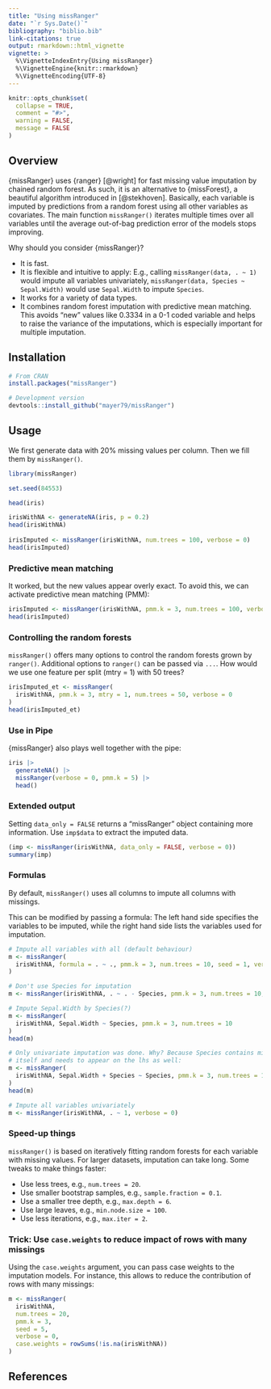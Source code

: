 ```yaml
---
title: "Using missRanger"
date: "`r Sys.Date()`"
bibliography: "biblio.bib"
link-citations: true
output: rmarkdown::html_vignette
vignette: >
  %\VignetteIndexEntry{Using missRanger}
  %\VignetteEngine{knitr::rmarkdown}
  %\VignetteEncoding{UTF-8}
---
```


```r
knitr::opts_chunk$set(
  collapse = TRUE,
  comment = "#>",
  warning = FALSE,
  message = FALSE
)
```

## Overview

{missRanger} uses {ranger} [@wright] for fast missing value imputation by chained random forest. As such, it is an alternative to {missForest}, a beautiful algorithm introduced in [@stekhoven]. Basically, each variable is imputed by predictions from a random forest using all other variables as covariates. The main function `missRanger()` iterates multiple times over all variables until the average out-of-bag prediction error of the models stops improving.

Why should you consider {missRanger}?

- It is fast.
- It is flexible and intuitive to apply: E.g., calling `missRanger(data, . ~ 1)` would impute all variables univariately, `missRanger(data, Species ~ Sepal.Width)` would use `Sepal.Width` to impute `Species`.
- It works for a variety of data types.
- It combines random forest imputation with predictive mean matching. This avoids "new" values like 0.3334 in a 0-1 coded variable and helps to raise the variance of the imputations, which is especially important for multiple imputation.

## Installation

```r
# From CRAN
install.packages("missRanger")

# Development version
devtools::install_github("mayer79/missRanger")
```

## Usage

We first generate data with 20% missing values per column. Then we fill them by `missRanger()`.

``` r
library(missRanger)

set.seed(84553)

head(iris)

irisWithNA <- generateNA(iris, p = 0.2)
head(irisWithNA)
 
irisImputed <- missRanger(irisWithNA, num.trees = 100, verbose = 0)
head(irisImputed)
```

### Predictive mean matching

It worked, but the new values appear overly exact. To avoid this, we can activate predictive mean matching (PMM):

``` r
irisImputed <- missRanger(irisWithNA, pmm.k = 3, num.trees = 100, verbose = 0)
head(irisImputed)
```

### Controlling the random forests

`missRanger()` offers many options to control the random forests grown by `ranger()`. Additional options to `ranger()` can be passed via `...`. How would we use one feature per split (mtry = 1) with 50 trees?

``` r
irisImputed_et <- missRanger(
  irisWithNA, pmm.k = 3, mtry = 1, num.trees = 50, verbose = 0
)
head(irisImputed_et)
```

### Use in Pipe

{missRanger} also plays well together with the pipe:

```r
iris |>
  generateNA() |>
  missRanger(verbose = 0, pmm.k = 5) |>
  head()
```

### Extended output

Setting `data_only = FALSE` returns a "missRanger" object containing more information. Use `imp$data` to extract the imputed data.

```r
(imp <- missRanger(irisWithNA, data_only = FALSE, verbose = 0))
summary(imp)
```

### Formulas

By default, `missRanger()` uses all columns to impute all columns with missings.

This can be modified by passing a formula: The left hand side specifies the variables to be imputed, while the right hand side lists the variables used for imputation.

``` r
# Impute all variables with all (default behaviour)
m <- missRanger(
  irisWithNA, formula = . ~ ., pmm.k = 3, num.trees = 10, seed = 1, verbose = 0
)

# Don't use Species for imputation
m <- missRanger(irisWithNA, . ~ . - Species, pmm.k = 3, num.trees = 10, verbose = 0)

# Impute Sepal.Width by Species(?)
m <- missRanger(
  irisWithNA, Sepal.Width ~ Species, pmm.k = 3, num.trees = 10
)
head(m)

# Only univariate imputation was done. Why? Because Species contains missing values
# itself and needs to appear on the lhs as well:
m <- missRanger(
  irisWithNA, Sepal.Width + Species ~ Species, pmm.k = 3, num.trees = 10
)
head(m)

# Impute all variables univariately
m <- missRanger(irisWithNA, . ~ 1, verbose = 0)
```

### Speed-up things

`missRanger()` is based on iteratively fitting random forests for each variable with missing values. For larger datasets, imputation can take long. Some tweaks to make things faster:

- Use less trees, e.g., `num.trees = 20`.
- Use smaller bootstrap samples, e.g., `sample.fraction = 0.1`.
- Use a smaller tree depth, e.g., `max.depth = 6`.
- Use large leaves, e.g., `min.node.size = 100`.
- Use less iterations, e.g., `max.iter = 2`.

### Trick: Use `case.weights` to reduce impact of rows with many missings

Using the `case.weights` argument, you can pass case weights to the imputation models. For instance, this allows to reduce the contribution of rows with many missings:

``` r
m <- missRanger(
  irisWithNA,
  num.trees = 20,
  pmm.k = 3,
  seed = 5,
  verbose = 0,
  case.weights = rowSums(!is.na(irisWithNA))
)
```

## References
